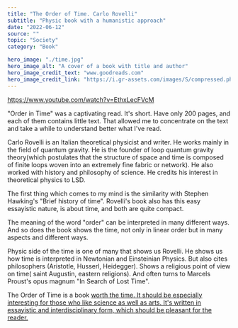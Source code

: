---
title: "The Order of Time. Carlo Rovelli"
subtitle: "Physic book with a humanistic approach"
date: "2022-06-12"
source: ""
topic: "Society"
category: "Book" 

hero_image: "./time.jpg"
hero_image_alt: "A cover of a book with title and author"
hero_image_credit_text: "www.goodreads.com"
hero_image_credit_link: "https://i.gr-assets.com/images/S/compressed.photo.goodreads.com/books/1608837140l/38714658._SX318_.jpg"
---

https://www.youtube.com/watch?v=EthxLecFVcM

"Order in Time" was a captivating read. It's short. Have only 200 pages, and each of them contains little text. That allowed me to concentrate on the text and take a while to understand better what I've read.

Carlo Rovelli is an Italian theoretical physicist and writer. He works mainly in the field of quantum gravity. He is the founder of loop quantum gravity theory(which postulates that the structure of space and time is composed of finite loops woven into an extremely fine fabric or network). He also worked with history and philosophy of science. He credits his interest in theoretical physics to LSD.

The first thing which comes to my mind is the similarity with Stephen Hawking's "Brief history of time". Rovelli's book also has this easy essayistic nature, is about time, and both are quite compact. 

The meaning of the word "order" can be interpreted in many different ways. And so does the book shows the time, not only in linear order but in many aspects and different ways. 

Physic side of the time is one of many that shows us Rovelli. He shows us how time is interpreted in Newtonian and Einsteinian Physics. But also cites philosophers (Aristotle, Husserl, Heidegger). Shows a religious point of view on time( saint Augustin, eastern religions). And often turns to Marcels Proust's opus magnum "In Search of Lost Time".

The Order of Time is a book <u>worth the time<u>. It should be especially interesting for those who like science as well as arts. It's written in essayistic and interdisciplinary form, which should be pleasant for the reader. 